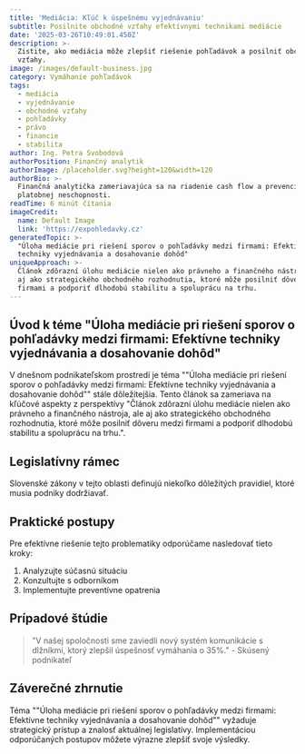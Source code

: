 ```yaml
---
title: 'Mediácia: Kľúč k úspešnému vyjednávaniu'
subtitle: Posilnite obchodné vzťahy efektívnymi technikami mediácie
date: '2025-03-26T10:49:01.450Z'
description: >-
  Zistite, ako mediácia môže zlepšiť riešenie pohľadávok a posilniť obchodné
  vzťahy.
image: /images/default-business.jpg
category: Vymáhanie pohľadávok
tags:
  - mediácia
  - vyjednávanie
  - obchodné vzťahy
  - pohľadávky
  - právo
  - financie
  - stabilita
author: Ing. Petra Svobodová
authorPosition: Finančný analytik
authorImage: /placeholder.svg?height=120&width=120
authorBio: >-
  Finančná analytička zameriavajúca sa na riadenie cash flow a prevenciu
  platobnej neschopnosti.
readTime: 6 minút čítania
imageCredit:
  name: Default Image
  link: 'https://expohledavky.cz'
generatedTopic: >-
  "Úloha mediácie pri riešení sporov o pohľadávky medzi firmami: Efektívne
  techniky vyjednávania a dosahovanie dohôd"
uniqueApproach: >-
  Článok zdôrazní úlohu mediácie nielen ako právneho a finančného nástroja, ale
  aj ako strategického obchodného rozhodnutia, ktoré môže posilniť dôveru medzi
  firmami a podporiť dlhodobú stabilitu a spoluprácu na trhu.
---
```



## Úvod k téme "Úloha mediácie pri riešení sporov o pohľadávky medzi firmami: Efektívne techniky vyjednávania a dosahovanie dohôd"

V dnešnom podnikateľskom prostredí je téma ""Úloha mediácie pri riešení sporov o pohľadávky medzi firmami: Efektívne techniky vyjednávania a dosahovanie dohôd"" stále dôležitejšia. Tento článok sa zameriava na kľúčové aspekty z perspektívy "Článok zdôrazní úlohu mediácie nielen ako právneho a finančného nástroja, ale aj ako strategického obchodného rozhodnutia, ktoré môže posilniť dôveru medzi firmami a podporiť dlhodobú stabilitu a spoluprácu na trhu.".

## Legislatívny rámec

Slovenské zákony v tejto oblasti definujú niekoľko dôležitých pravidiel, ktoré musia podniky dodržiavať.

## Praktické postupy

Pre efektívne riešenie tejto problematiky odporúčame nasledovať tieto kroky:

1. Analyzujte súčasnú situáciu
2. Konzultujte s odborníkom
3. Implementujte preventívne opatrenia

## Prípadové štúdie

> "V našej spoločnosti sme zaviedli nový systém komunikácie s dlžníkmi, ktorý zlepšil úspešnosť vymáhania o 35%." - Skúsený podnikateľ

## Záverečné zhrnutie

Téma ""Úloha mediácie pri riešení sporov o pohľadávky medzi firmami: Efektívne techniky vyjednávania a dosahovanie dohôd"" vyžaduje strategický prístup a znalosť aktuálnej legislatívy. Implementáciou odporúčaných postupov môžete výrazne zlepšiť svoje výsledky.
